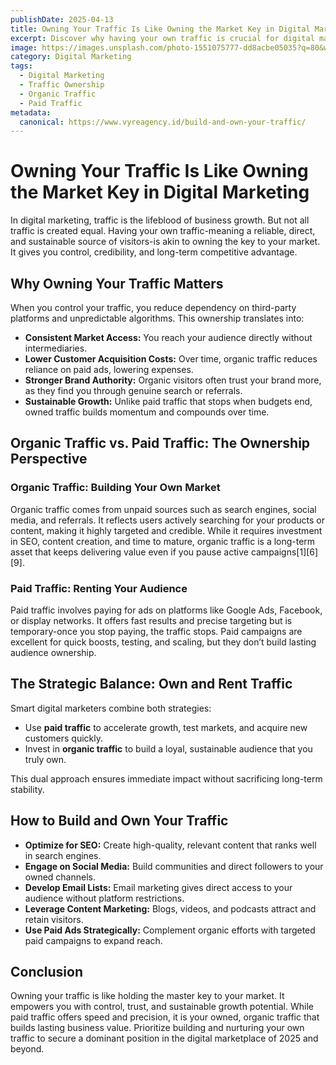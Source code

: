 ```yaml
---
publishDate: 2025-04-13
title: Owning Your Traffic Is Like Owning the Market Key in Digital Marketing
excerpt: Discover why having your own traffic is crucial for digital marketing success, how it empowers business control, and strategies to build sustainable, high-quality traffic.
image: https://images.unsplash.com/photo-1551075777-dd8acbe05035?q=80&w=2950&auto=format&fit=crop&ixlib=rb-4.1.0&ixid=M3wxMjA3fDB8MHxwaG90by1wYWdlfHx8fGVufDB8fHx8fA%3D%3D
category: Digital Marketing
tags:
  - Digital Marketing
  - Traffic Ownership
  - Organic Traffic
  - Paid Traffic
metadata:
  canonical: https://www.vyreagency.id/build-and-own-your-traffic/
---
```


# Owning Your Traffic Is Like Owning the Market Key in Digital Marketing

In digital marketing, traffic is the lifeblood of business growth. But not all traffic is created equal. Having your own traffic-meaning a reliable, direct, and sustainable source of visitors-is akin to owning the key to your market. It gives you control, credibility, and long-term competitive advantage.

## Why Owning Your Traffic Matters

When you control your traffic, you reduce dependency on third-party platforms and unpredictable algorithms. This ownership translates into:

- **Consistent Market Access:** You reach your audience directly without intermediaries.
- **Lower Customer Acquisition Costs:** Over time, organic traffic reduces reliance on paid ads, lowering expenses.
- **Stronger Brand Authority:** Organic visitors often trust your brand more, as they find you through genuine search or referrals.
- **Sustainable Growth:** Unlike paid traffic that stops when budgets end, owned traffic builds momentum and compounds over time.

## Organic Traffic vs. Paid Traffic: The Ownership Perspective

### Organic Traffic: Building Your Own Market

Organic traffic comes from unpaid sources such as search engines, social media, and referrals. It reflects users actively searching for your products or content, making it highly targeted and credible. While it requires investment in SEO, content creation, and time to mature, organic traffic is a long-term asset that keeps delivering value even if you pause active campaigns[1][6][9].

### Paid Traffic: Renting Your Audience

Paid traffic involves paying for ads on platforms like Google Ads, Facebook, or display networks. It offers fast results and precise targeting but is temporary-once you stop paying, the traffic stops. Paid campaigns are excellent for quick boosts, testing, and scaling, but they don’t build lasting audience ownership.

## The Strategic Balance: Own and Rent Traffic

Smart digital marketers combine both strategies:

- Use **paid traffic** to accelerate growth, test markets, and acquire new customers quickly.
- Invest in **organic traffic** to build a loyal, sustainable audience that you truly own.

This dual approach ensures immediate impact without sacrificing long-term stability.

## How to Build and Own Your Traffic

- **Optimize for SEO:** Create high-quality, relevant content that ranks well in search engines.
- **Engage on Social Media:** Build communities and direct followers to your owned channels.
- **Develop Email Lists:** Email marketing gives direct access to your audience without platform restrictions.
- **Leverage Content Marketing:** Blogs, videos, and podcasts attract and retain visitors.
- **Use Paid Ads Strategically:** Complement organic efforts with targeted paid campaigns to expand reach.

## Conclusion

Owning your traffic is like holding the master key to your market. It empowers you with control, trust, and sustainable growth potential. While paid traffic offers speed and precision, it is your owned, organic traffic that builds lasting business value. Prioritize building and nurturing your own traffic to secure a dominant position in the digital marketplace of 2025 and beyond.

